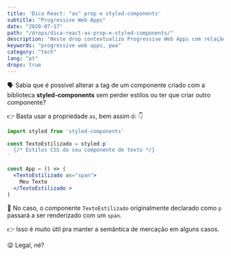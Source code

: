 ```yaml
---
title: 'Dica React: "as" prop e styled-components'
subtitle: "Progressive Web Apps"
date: "2020-07-17"
path: "/drops/dica-react-as-prop-e-styled-components/"
description: "Neste drop contextualizo Progressive Web Apps com relação ao seu propósito de utilização."
keywords: "progressive web apps, pwa"
category: "tech"
lang: "pt"
drops: true
---
```



<Drop>

🗣 Sabia que é possível alterar a tag de um componente criado com a biblioteca **styled-components** sem perder estilos ou ter que criar outro componente?

👉 Basta usar a propriedade `as`, bem assim ó: 👇

```jsx
import styled from 'styled-components'

const TextoEstilizado = styled.p`
  {/* Estilos CSS do seu componente de texto */}
`

const App = () => (
  <TextoEstilizado as="span">
    Meu Texto
  </TextoEstilizado >
)
```

🎨 No caso, o componente `TextoEstilizado` originalmente declarado como `p` passará a ser renderizado com um `span`.

👉 Isso é muito útil pra manter a semântica de mercação em alguns casos.

😜 Legal, né?

</Drop>
